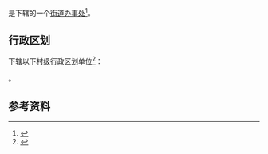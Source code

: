 {{中国乡级行政区|15/02/02/001/000}}

'''{{PAGENAMEBASE}}'''是{{PRC admin/fullname|15/02/02/001/000|3}}下辖的一个[[街道办事处|街道办事处]]<ref>{{PRC admin/ref sgc|{{PRC admin/parent|15/02/02/001/000}}}}</ref>。

== 行政区划 ==
{{PAGENAMEBASE}}下辖以下村级行政区划单位<ref>{{PRC admin/ref sgc|15/02/02/001/000}}</ref>：

{{PRC admin/children|15/02/02/001/000}}。

== 参考资料 ==
{{reflist}}

{{内蒙古行政区划小作品}}
{{PRC admin/navcat|15/02/02/001/000}}